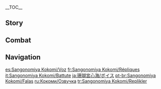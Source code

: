 <!-- please delete any empty parameters -->
{{CharacterTabs}}
{{LanguageTabs}}

__TOC__
==Story==
{{VO/Story
|character           = Sangonomiya Kokomi

|vo_01_01_title      = Hello
|vo_01_01_file       = VO_{language}{character} Hello.ogg
|vo_01_01_tx         = I am Sangonomiya Kokomi, the Divine Priestess of [[Watatsumi Island]]. My journey with you will be an opportunity to unwind... Ahem, I mean... to survey beyond our borders. Don't worry, I've left behind ample directives in my absence, and have also completed the island's projected development plans. Departing for a brief period will be of little consequence.

|vo_02_01_title      = Chat: Reading
|vo_02_01_file       = VO_{language}{character} Chat - Reading.ogg
|vo_02_01_tx         = [[Yae Publishing House]] has released numerous works that lay out military strategy in a simple and pragmatic way. Those are my favorite.
|vo_02_02_title      = Chat: Fish
|vo_02_02_file       = VO_{language}{character} Chat - Fish.ogg
|vo_02_02_tx         = Respect must be given to the will of every creature. Each fish in the ocean swims in its own direction.
|vo_02_03_title      = Chat: Preparation
|vo_02_03_file       = VO_{language}{character} Chat - Preparation.ogg
|vo_02_03_tx         = To survive hardship, you must prepare for hardship.

<!-- Weather -->
|vo_03_01_title      = When It Rains
|vo_03_01_file       = VO_{language}{character} When It Rains.ogg
|vo_03_01_tx         = Marching in the rain conceals the sound of our arrival, but is also a test of stamina...

|vo_03_02_title      = When It Snows
|vo_03_02_file       = VO_{language}{character} When It Snows.ogg
|vo_03_02_tx         = The snow... have you ever seen such beauty?

|vo_03_03_title      = When the Sun Is Out
|vo_03_03_file       = VO_{language}{character} When the Sun Is Out.ogg
|vo_03_03_tx         = Such fortunate weather... Care for a walk?

|vo_03_04_title      = When the Wind Is Blowing
|vo_03_04_file       = VO_{language}{character} When the Wind Is Blowing.ogg
|vo_03_04_tx         = Mm... High winds. An incendiary attack would be particularly effective.

|vo_04_01_title      = Good Morning
|vo_04_01_file       = VO_{language}{character} Good Morning.ogg
|vo_04_01_tx         = Good morning. I've just read a fascinating stratagem, would you like to study it together?

|vo_04_02_title      = Good Afternoon
|vo_04_02_file       = VO_{language}{character} Good Afternoon.ogg
|vo_04_02_tx         = Mmmm... to improve efficiency, we must make some adjustments to our battle plan for the afternoon.

|vo_04_03_title      = Good Evening
|vo_04_03_file       = VO_{language}{character} Good Evening.ogg
|vo_04_03_tx         = Mm? Night already? Time seems to slip away when I'm with you.

|vo_04_04_title      = Good Night
|vo_04_04_file       = VO_{language}{character} Good Night.ogg
|vo_04_04_tx         = Good night. Garner your strength for the battles ahead.

|vo_05_01_title      = About {name}: Directives
|vo_05_01_file       = VO_{language}{character} About {character} - Directives.ogg
|vo_05_01_tx         = The battlefield is unpredictable &mdash; one false move could mark utter defeat. Before the onset of battle, I bring every possible scenario into consideration, and turn my thoughts into written directives. These are then issued to the troops. ...It does seem at present like they're somewhat over-reliant on the directives, which worries me... If they read up on military strategy themselves, they could begin to rely on their own ability to read the battlefield. I need them to be able to identify and seize opportunities in the heat of the moment.

|vo_05_02_title      = About {name}: Relaxing
|vo_05_02_file       = VO_{language}{character} About {character} - Relaxing.ogg
|vo_05_02_tx         = Mm... I hope we can put an end to this battle quickly. The Yae Publishing House has just released a new volume of "[[A Legend of Sword]]." Ah, I'd like nothing more than to curl up with a copy in my room and read it front to back.

|vo_06_01_title      = About Us: Experience
|vo_06_01_file       = VO_{language}{character} About Us - Experience.ogg
|vo_06_01_tx         = My mother once taught me that it takes a broad outlook to become a qualified leader. However, my younger years were mostly spent traveling between Sangonomiya and the army. I never had time to embark on my own adventure. So... there are many aspects of adventuring that I've yet to fully understand. Mm, you'll have to excuse my lack of experience in this area.

|vo_06_02_title      = About Us: Confusion
|vo_06_02_friendship = 6
|vo_06_02_file       = VO_{language}{character} About Us - Confusion.ogg
|vo_06_02_tx         = It's said that the depths of a person's heart run deep indeed. Yet, as the Divine Priestess of Watatsumi Island, it is my duty to strive to understand each person's thoughts. Let's start with you, Traveler. What are you thinking about now? Let me take a guess...

|vo_07_01_title      = About the [[Vision]]
|vo_07_01_friendship = 4
|vo_07_01_file       = VO_{language}{character} About the Vision.ogg
|vo_07_01_tx         = In my book, Visions are symbols of aspiration, and aspiration is a precious thing indeed. This is exactly why the [[Watatsumi Army|resistance]] was formed &mdash; to oppose the [[Vision Hunt Decree]]. Aspiration should never be abandoned or forcibly taken away.

|vo_07_02_title      = Anything To Share: Periodicals
|vo_07_02_friendship = 4
|vo_07_02_file       = VO_{language}{character} Anything to Share - Periodicals.ogg
|vo_07_02_tx         = Among Yae Publishing House's various publications, my personal favorite is the Teyvat Art of War. See, it has articles on classic military campaigns, as well as detailed analysis and commentary from famous strategists. There are a few that I particularly enjoy... Here, let me read them to you.

|vo_07_03_title      = Anything To Share: Diving
|vo_07_03_friendship = 4
|vo_07_03_file       = VO_{language}{character} Anything to Share - Diving.ogg
|vo_07_03_tx         = The world below water is not bright and sunny like that of dry land. Still, whenever I lend myself to the deep, my heart gradually fills with a permeating sense of peace. Fish move in faraway shoals, jellyfish dance around me, and my troubles start to simply wash away. Mmm... I could take you to see it sometime, what do you think?

|vo_07_04_title      = Interesting Things
|vo_07_04_friendship = 4
|vo_07_04_file       = VO_{language}{character} Interesting Things.ogg
|vo_07_04_tx         = I simply love Watatsumi [[Sango Pearl]]s... They're not just a source of income for Watatsumi Island, but a gift from the sea itself.

|vo_08_01_title      = About [[Gorou]]
|vo_08_01_friendship = 4
|vo_08_01_file       = VO_{language}{character} About Gorou.ogg
|vo_08_01_tx         = Gorou is an exceptional general... sincere, determined, and courageous. He has a strong camaraderie with the troops and is able to come up with creative battle plans. He does, however, have one shortcoming... He often lets the excitement of battle get to his head. If you are ever deployed to the battlefield together, be sure to have a good rein on him when things get underway.
|vo_08_01_mention    = Gorou

|vo_08_02_title      = About [[Kujou Sara]]
|vo_08_02_friendship = 4
|vo_08_02_file       = VO_{language}{character} About Kujou Sara.ogg
|vo_08_02_tx         = Mmm... I must admit, Kujou Sara is an opponent that cannot be taken lightly. She seldom employs cunning strategy, but her performance in open warfare is always admirable. The [[Shogun's Army]] places great trust in her abilities &mdash; they are united and ready to fight valiantly under her command, even to the death. Her forces have been a serious threat to the resistance on multiple occasions.
|vo_08_02_mention    = Kujou Sara

|vo_08_03_title      = About [[Yae Miko]]
|vo_08_03_friendship = 4
|vo_08_03_file       = VO_{language}{character} About Yae Miko.ogg
|vo_08_03_tx         = I have also heard of Guuji Yae's great deeds. In all fairness, I hold her to be an outstanding shrine maiden, and she has performed her duties marvelously. I even heard that she holds responsibility where Yae Publishing House's light novels are concerned. An enigmatic individual to say the least...
|vo_08_03_mention    = Yae Miko

|vo_08_04_title      = About the [[Raiden Shogun]]
|vo_08_04_friendship = 4
|vo_08_04_quest      = Omnipresence Over Mortals
|vo_08_04_file       = VO_{language}{character} About Raiden Shogun.ogg
|vo_08_04_tx         = Now that the Vision Hunt Decree is over, Watatsumi Island has once again returned to normal life. It has never been my intent to scrutinize the rights and wrongs of the Shogun's actions, even to this day. What I do care about is the future of our island. It is my hope that the Shogun will fulfill her promise and that we can live with the [[Shogunate]] in peace. However, if there comes a day when she once again casts aside the aspirations of the people, I can assure you that we won't sit by and watch.
|vo_08_04_mention    = Raiden Shogun,Ei

|vo_08_05_title      = About [[Beidou]]
|vo_08_05_friendship = 4
|vo_08_05_quest      = Omnipresence Over Mortals
|vo_08_05_file       = VO_{language}{character} About Beidou.ogg
|vo_08_05_tx         = Ah... back when Beidou and I were carrying out ambushes against the Shogun's Army together, I raised my concerns that the enemy might detect our approach. But Beidou assured me of her fleet's unwavering discipline, and that raids could be carried out without detection. In the end, she was right, and that's exactly what happened. Now, every time the Watatsumi fleet encounters some sort of bottleneck, I consider inviting her to come and give them her instruction. There's no doubt, she runs a tight ship...
|vo_08_05_mention    = Beidou

|vo_08_06_title      = About [[Kaedehara Kazuha]]
|vo_08_06_friendship = 4
|vo_08_06_quest      = Omnipresence Over Mortals
|vo_08_06_file       = VO_{language}{character} About Kaedehara Kazuha.ogg
|vo_08_06_tx         = Kazuha once came and bunked with the resistance for a time. If I'm not mistaken, he got along very well with [[Gorou]] &mdash; they would often fight side-by-side in battle. Kazuha has a carefree personality and doesn't like constraints, but he would follow every command to the letter when he was among our ranks. In my opinion, not only is he an outstanding swordsman, but a very refined character.
|vo_08_06_mention    = Gorou,Kaedehara Kazuha

|vo_08_07_title      = About [[Shikanoin Heizou]]
|vo_08_07_friendship = 4
|vo_08_07_file       = VO_{language}{character} About Shikanoin Heizou.ogg
|vo_08_07_tx         = Initially, I was astonished to see anyone coming to Watatsumi Island wearing a [[Tenryou Commission]] uniform. A Tenryou Commission samurai would never be that brazen, and a Tenryou Commission spy would never be that conspicuous. Shortly after, I discovered that he was a self-proclaimed "detective" by the name of Shikanoin, and that he took no interest in military, government, or commercial affairs. Instead, he seemed to have arrived for a bit of sightseeing. As such, I set a few eyes on him, but refrained from taking any action to remove him from the island. Be sure to talk to him if the chance ever presents itself.
|vo_08_07_mention    = Shikanoin Heizou

|vo_08_08_title      = About [[Yumemizuki Mizuki]]
|vo_08_08_friendship = 4
|vo_08_08_file       = VO_{language}{character} About Yumemizuki Mizuki.ogg
|vo_08_08_tx         = Miss Mizuki's talents are well-known throughout the land. I had some ideas for a few projects around Watatsumi Island and was hoping to bring her on as a consultant. But, after talking with her, it became clear that she has much bigger dreams in mind. I'm looking forward to the day when she brings that vision to fruition. In the meantime, Watatsumi Island is always open to her.
|vo_08_08_mention    = Yumemizuki Mizuki

|vo_09_01_title      = More About {name}: I
|vo_09_01_file       = VO_{language}{character} More About {character} - 01.ogg
|vo_09_01_tx         = No matter how pressing the situation may become, I must remain composed. If I let the stress get to me, then what can I expect from others around me?

|vo_09_02_title      = More About {name}: II
|vo_09_02_friendship = 3
|vo_09_02_file       = VO_{language}{character} More About {character} - 02.ogg
|vo_09_02_tx         = Legend has it that our ancestors lived in a [[Enkanomiya|palace in the depths of the ocean]], and that the god, [[Orobashi]], brought us to the surface. I've often wondered, wouldn't a palace like that be too dark? Every time I think about it, I start to really appreciate the light...
|vo_09_02_mention    = Orobashi

|vo_09_03_title      = More About {name}: III
|vo_09_03_friendship = 4
|vo_09_03_quest      = Omnipresence Over Mortals
|vo_09_03_file       = VO_{language}{character} More About {character} - 03.ogg
|vo_09_03_tx         = After you left, the soldiers of Swordfish II nominated a temporary captain, but everyone was hoping that you'd return. I could only tell them that you'd been tasked with an important solo mission. If you get the chance, you should go visit them, I'm sure they'd love to see you.

|vo_09_04_title      = More About {name}: IV
|vo_09_04_friendship = 5
|vo_09_04_file       = VO_{language}{character} More About {character} - 04.ogg
|vo_09_04_tx         = A long time ago, I had no intention of becoming the Divine Priestess. My only goal was to study military strategy and become an adviser. That way, I could remain behind the scenes and lessen my overall burden. *sigh* Fate had other ideas in store... You can't defy that which flows in your veins.

|vo_09_05_title      = More About {name}: V
|vo_09_05_friendship = 6
|vo_09_05_file       = VO_{language}{character} More About {character} - 05.ogg
|vo_09_05_tx         = After becoming the Divine Priestess, I gradually grew accustomed to this life. At the very least, I have the power to change something when it doesn't sit well with me. More importantly, this title allowed me to meet you, did it not?

|vo_10_01_title      = {name}'s Hobbies
|vo_10_01_file       = VO_{language}{character} Hobbies.ogg
|vo_10_01_tx         = Huh? What do I enjoy? Simple. I like to find a quiet place by myself and read books on strategy... Ahh, the whole day without interruption. I'd be even happier if we looked over some of it together... One thing though... You'd have to sleep on the floor.

|vo_10_02_title      = {name}'s Troubles
|vo_10_02_quest      = Warriors' Dreams Like Spring Grass Renewing
|vo_10_02_file       = VO_{language}{character} Troubles.ogg
|vo_10_02_tx         = To be quite honest, I'm not particularly skilled at communicating with others. Putting on my "Divine Priestess airs" certainly makes things easier, but once I run out of energy, I start to get a bit negative. I prevent others from seeing that side of me at all costs. The people of Watatsumi Island need a perfect leader, not some girl who likes to wile away her time at home.

|vo_10_03_title      = Favorite Food
|vo_10_03_file       = VO_{language}{character} Favorite Food.ogg
|vo_10_03_tx         = I just love eating [[Bird Egg Sushi]]. The ingredients are easy to find, and it's simple to prepare... Ah... perfect for military life. Sitting down to eat Bird Egg Sushi in the midst of war might seem a bit extravagant, but in most cases, simple food like this brings great satisfaction to the soldiers.

|vo_10_04_title      = Least Favorite Food
|vo_10_04_file       = VO_{language}{character} Least Favorite Food.ogg
|vo_10_04_tx         = Mm... If I had to say, I'm not fond of any sort of seafood. But please, keep this strictly confidential. The fishing industry is essential to Watatsumi Island, and if word were to get out that seafood wasn't my thing, I'm afraid morale would be gravely affected.

<!-- Receiving a Gift -->
|vo_11_01_title      = Receiving a Gift: I
|vo_11_01_file       = VO Sangonomiya Kokomi Receiving a Gift - 01.ogg
|vo_11_01_tx         = Yummy, this is delicious! And it seems my energy is also... Ahem, I mean... Never mind...

|vo_11_02_title      = Receiving a Gift: II
|vo_11_02_file       = VO Sangonomiya Kokomi Receiving a Gift - 02.ogg
|vo_11_02_tx         = I like to take my time and eat slowly, that way I can enjoy it for longer.

|vo_11_03_title      = Receiving a Gift: III
|vo_11_03_file       = VO Sangonomiya Kokomi Receiving a Gift - 03.ogg
|vo_11_03_tx         = Oh, it seems we're at an impasse.

|vo_12_01_title      = Birthday
|vo_12_01_file       = VO_{language}{character} Birthday.ogg
|vo_12_01_tx         = Happy birthday! So, what are your plans for the day? Oh, why don't we celebrate on Watatsumi Island? First, I'll take you out at daybreak to see the sunrise, then we can go diving during the heat of the day. In the evening, we can go for a stroll around [[Sangonomiya Shrine]]. If it rains, we'll find somewhere cozy to hide out with a few strategy books, and try to bake a cake together! In any case, no need to plan anything, the grand strategist has everything thought out for you!

|vo_13_01_title      = Feelings About Ascension: Intro
|vo_13_01_ascension  = 1
|vo_13_01_file       = VO_{language}{character} Feelings About Ascension - 01.ogg
|vo_13_01_tx         = Brute force is not my modus operandi. But becoming stronger isn't a bad thing.

|vo_13_02_title      = Feelings About Ascension: Building Up
|vo_13_02_ascension  = 2
|vo_13_02_file       = VO_{language}{character} Feelings About Ascension - 02.ogg
|vo_13_02_tx         = I'm just bubbling with energy... We'll make a formidable force in our next fight.

|vo_13_03_title      = Feelings About Ascension: Climax
|vo_13_03_ascension  = 4
|vo_13_03_file       = VO_{language}{character} Feelings About Ascension - 03.ogg
|vo_13_03_tx         = The moon shines bright over the depths of the seas as the tides come and go. It seems that as I go from strength to strength, so does my state of mind flow.

|vo_13_04_title      = Feelings About Ascension: Conclusion
|vo_13_04_ascension  = 6
|vo_13_04_file       = VO_{language}{character} Feelings About Ascension - 04.ogg
|vo_13_04_tx         = I often used to succumb to self-doubt. I would think to myself, "Can a person like me really hold the title of Divine Priestess?" Now, the thought hardly crosses my mind. When I'm with you, I seem to be able to cut straight through most problems.
}}

==Combat==
{{Combat VO
|character           = Sangonomiya Kokomi

|skill_1_tx          = Allow me!
|skill_2_tx          = Hold the line.
|skill_3_tx          = Rest and rebuild!

|burst_1_tx          = Covenant of the Deep!
|burst_2_tx          = Billowing surge!
|burst_3_tx          = Torrents, bring refuge!

|sprint-s_1_tx       = Let's move out.
|sprint-s_2_file     = Sprint Start 02,Sprint Start 03

|glider_1_tx         = Breathtaking.
|glider_2_file       = Deploying Wind Glider 02,Deploying Wind Glider 03

|chest_1_tx          =   Provisions are vital.
|chest_2_tx          =   We should make the most of these supplies.
|chest_3_tx          =   Mm... So this is the thrill of adventure...

|low-hp_1_tx         = Fatigue is setting in...
|low-hp_2_tx         = Time to switch tactics.
|low-hp_3_tx         = Foresight brings victory.

<!-- Ally at Low HP -->
|ally-low-hp_1_tx    = Reinforcements have arrived!
|ally-low-hp_2_tx    = Fall back.

|fallen_1_tx         = New strategy needed...
|fallen_2_tx         = A lapse in judgment...
|fallen_3_tx         = Must learn from my mistakes...

|hit-l_1_file        = Light Hit Taken 01,Light Hit Taken 02,Light Hit Taken 03,Light Hit Taken 04,Light Hit Taken 05,Light Hit Taken 06

|hit-h_1_tx          = A brash maneuver!
|hit-h_2_tx          = Uphill battle...
|hit-h_3_file        = Heavy Hit Taken 03,Heavy Hit Taken 04,Heavy Hit Taken 05,Heavy Hit Taken 06

|join_1_tx           = We'll need a strategy...
|join_2_tx           = Take heart, victory will be ours.
|join_3_tx           = All is accounted for, let's move out.

|idle_1_file         = Standby 01,Standby 02

|atk-l_1_file        = Light Attack 01,Light Attack 02,Light Attack 03,Light Attack 04,Light Attack 05,Light Attack 06,Light Attack 07

|atk-m_1_file        = Mid Attack 01,Mid Attack 02,Mid Attack 03

|atk-h_1_file        = Heavy Attack 01,Heavy Attack 02,Heavy Attack 03

|climb_1_file        = Climbing 01,Climbing 02,Climbing 03,Climbing 04,Climbing 05

|climb-b_1_file      = Climbing Breath 01,Climbing Breath 02,Climbing Breath 03

|jump_1_file         = Jumping 01,Jumping 02,Jumping 03,Jumping 04,Jumping 05
}}

==Navigation==
{{Character Navbox|VO}}

[[es:Sangonomiya Kokomi/Voz]]
[[fr:Sangonomiya Kokomi/Répliques]]
[[it:Sangonomiya Kokomi/Battute]]
[[ja:珊瑚宮心海/ボイス]]
[[pt-br:Sangonomiya Kokomi/Falas]]
[[ru:Кокоми/Озвучка]]
[[tr:Sangonomiya Kokomi/Replikler]]